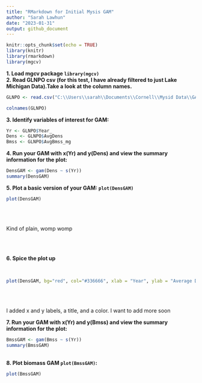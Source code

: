```yaml
---
title: "RMarkdown for Initial Mysis GAM"
author: "Sarah Lawhun"
date: "2023-01-31"
output: github_document
---
```



```r
knitr::opts_chunk$set(echo = TRUE)
library(knitr)
library(rmarkdown)
library(mgcv)

```
**1. Load mgcv package `library(mgcv)`** <br>
**2. Read GLNPO csv (for this test, I have already filtered to just Lake Michigan Data).Take a look at the column names.**
```r
GLNPO <- read.csv("C:\\Users\\sarah\\Documents\\Cornell\\Mysid Data\\GAM\\Step5_OutputByStation.csv")

colnames(GLNPO)
```
**3. Identify variables of interest for GAM:**
```R
Yr <- GLNPO$Year_
Dens <- GLNPO$AvgDens
Bmss <- GLNPO$AvgBmss_mg
```
**4. Run your GAM with x(Yr) and y(Dens) and view the summary information for the plot:**
```r
DensGAM <- gam(Dens ~ s(Yr))
summary(DensGAM)
```
**5. Plot a basic version of your GAM: `plot(DensGAM)`**
<br>

```r
plot(DensGAM)
```
<br>
<br>

Kind of plain, womp womp

<br>
<br>

**6. Spice the plot up**

<br>

```r
plot(DensGAM, bg="red", col="#336666", xlab = "Year", ylab = "Average Density", main = "Mysis Density in Lake Michigan 2006-2021 Using GLNPO Data")
```

<br>
<br>

I added x and y labels, a title, and a color. I want to add more soon

**7. Run your GAM with x(Yr) and y(Bmss) and view the summary information for the plot:**
```r
BmssGAM <- gam(Bmss ~ s(Yr))
summary(BmssGAM)
```
<br>
**8. Plot biomass GAM `plot(BmssGAM)`:**
<br>

```r
plot(BmssGAM)
```


